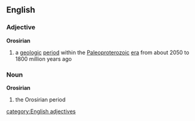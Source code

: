 ==English==
===Adjective===
{{wikipedia}}
'''Orosirian'''
#{{geology}} a [[geologic]] [[period]] within the [[Paleoproterozoic]] [[era]] from about 2050 to 1800 million years ago

===Noun===
'''Orosirian'''
#{{geology}} the Orosirian period
[[category:English adjectives]]